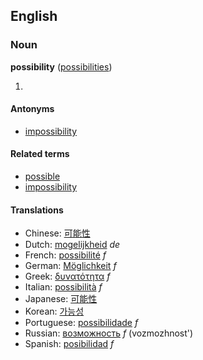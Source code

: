 ==English==
===Noun===
'''possibility''' ([[possibilities]])

# {{stub}}

====Antonyms====
*[[impossibility]]

====Related terms====
*[[possible]]
*[[impossibility]]

====Translations====
*Chinese: [[可能性]]
*Dutch: [[mogelijkheid]] ''de''
*French: [[possibilité]] ''f''
*German: [[Möglichkeit]] ''f''
*Greek: [[δυνατότητα]] ''f''
*Italian: [[possibilità]] ''f''
*Japanese: [[可能性]]
*Korean: [[가능성]]
*Portuguese: [[possibilidade]] ''f''
*Russian: [[возможность]] ''f'' (vozmozhnost')
*Spanish: [[posibilidad]] ''f''